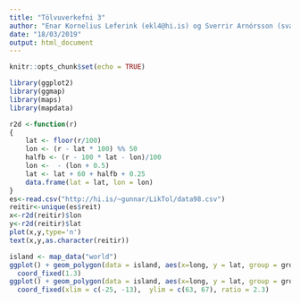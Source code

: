 ```yaml
---
title: "Tölvuverkefni 3"
author: "Enar Kornelius Leferink (ekl4@hi.is) og Sverrir Arnórsson (sva19@hi.is)"
date: "18/03/2019"
output: html_document
---
```


```r
knitr::opts_chunk$set(echo = TRUE)

library(ggplot2)
library(ggmap)
library(maps)
library(mapdata)
```

```r
r2d <-function(r)
{
    lat <- floor(r/100)
    lon <- (r - lat * 100) %% 50
    halfb <- (r - 100 * lat - lon)/100
    lon <-  - (lon + 0.5)
    lat <- lat + 60 + halfb + 0.25
    data.frame(lat = lat, lon = lon)
}
es<-read.csv("http://hi.is/~gunnar/LikTol/data98.csv")
reitir<-unique(es$reit)
x<-r2d(reitir)$lon
y<-r2d(reitir)$lat
plot(x,y,type='n')
text(x,y,as.character(reitir))
```

```r
island <- map_data("world")
ggplot() + geom_polygon(data = island, aes(x=long, y = lat, group = group)) + 
  coord_fixed(1.3) 
ggplot() + geom_polygon(data = island, aes(x=long, y = lat, group = group), fill="blue") + 
  coord_fixed(xlim = c(-25, -13),  ylim = c(63, 67), ratio = 2.3) 

```

